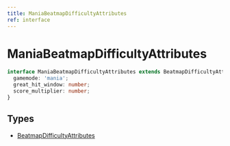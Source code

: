 ```yaml
---
title: ManiaBeatmapDifficultyAttributes
ref: interface
---
```


# ManiaBeatmapDifficultyAttributes

```ts
interface ManiaBeatmapDifficultyAttributes extends BeatmapDifficultyAttributes {
  gamemode: 'mania';
  great_hit_window: number;
  score_multiplier: number;
}
```

## Types

- [BeatmapDifficultyAttributes](/references/beatmap-difficulty-attributes)
